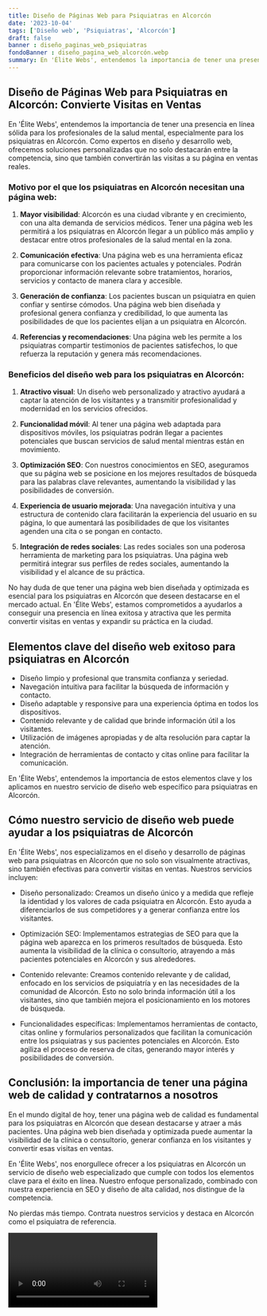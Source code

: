 ```yaml
---
title: Diseño de Páginas Web para Psiquiatras en Alcorcón
date: '2023-10-04'
tags: ['Diseño web', 'Psiquiatras', 'Alcorcón']
draft: false
banner : diseño_paginas_web_psiquiatras
fondoBanner : diseño_pagina_web_alcorcón.webp
summary: En 'Élite Webs', entendemos la importancia de tener una presencia en línea sólida para los profesionales de la salud mental, especialmente para los psiquiatras en Alcorcón. Como expertos en diseño y desarrollo web, ofrecemos soluciones personalizadas que no solo destacarán entre la competencia, sino que también convertirán las visitas a su página en ventas reales.
---
```


## Diseño de Páginas Web para Psiquiatras en Alcorcón: Convierte Visitas en Ventas

En 'Élite Webs', entendemos la importancia de tener una presencia en línea sólida para los profesionales de la salud mental, especialmente para los psiquiatras en Alcorcón. Como expertos en diseño y desarrollo web, ofrecemos soluciones personalizadas que no solo destacarán entre la competencia, sino que también convertirán las visitas a su página en ventas reales.

### Motivo por el que los psiquiatras en Alcorcón necesitan una página web:

1. **Mayor visibilidad**: Alcorcón es una ciudad vibrante y en crecimiento, con una alta demanda de servicios médicos. Tener una página web les permitirá a los psiquiatras en Alcorcón llegar a un público más amplio y destacar entre otros profesionales de la salud mental en la zona.

2. **Comunicación efectiva**: Una página web es una herramienta eficaz para comunicarse con los pacientes actuales y potenciales. Podrán proporcionar información relevante sobre tratamientos, horarios, servicios y contacto de manera clara y accesible.

3. **Generación de confianza**: Los pacientes buscan un psiquiatra en quien confiar y sentirse cómodos. Una página web bien diseñada y profesional genera confianza y credibilidad, lo que aumenta las posibilidades de que los pacientes elijan a un psiquiatra en Alcorcón.

4. **Referencias y recomendaciones**: Una página web les permite a los psiquiatras compartir testimonios de pacientes satisfechos, lo que refuerza la reputación y genera más recomendaciones.

### Beneficios del diseño web para los psiquiatras en Alcorcón:

1. **Atractivo visual**: Un diseño web personalizado y atractivo ayudará a captar la atención de los visitantes y a transmitir profesionalidad y modernidad en los servicios ofrecidos.

2. **Funcionalidad móvil**: Al tener una página web adaptada para dispositivos móviles, los psiquiatras podrán llegar a pacientes potenciales que buscan servicios de salud mental mientras están en movimiento.

3. **Optimización SEO**: Con nuestros conocimientos en SEO, aseguramos que su página web se posicione en los mejores resultados de búsqueda para las palabras clave relevantes, aumentando la visibilidad y las posibilidades de conversión.

4. **Experiencia de usuario mejorada**: Una navegación intuitiva y una estructura de contenido clara facilitarán la experiencia del usuario en su página, lo que aumentará las posibilidades de que los visitantes agenden una cita o se pongan en contacto.

5. **Integración de redes sociales**: Las redes sociales son una poderosa herramienta de marketing para los psiquiatras. Una página web permitirá integrar sus perfiles de redes sociales, aumentando la visibilidad y el alcance de su práctica.

No hay duda de que tener una página web bien diseñada y optimizada es esencial para los psiquiatras en Alcorcón que deseen destacarse en el mercado actual. En 'Élite Webs', estamos comprometidos a ayudarlos a conseguir una presencia en línea exitosa y atractiva que les permita convertir visitas en ventas y expandir su práctica en la ciudad.

<GifSeo />

<Cta />

## Elementos clave del diseño web exitoso para psiquiatras en Alcorcón

- Diseño limpio y profesional que transmita confianza y seriedad.
- Navegación intuitiva para facilitar la búsqueda de información y contacto.
- Diseño adaptable y responsive para una experiencia óptima en todos los dispositivos.
- Contenido relevante y de calidad que brinde información útil a los visitantes.
- Utilización de imágenes apropiadas y de alta resolución para captar la atención.
- Integración de herramientas de contacto y citas online para facilitar la comunicación.

En 'Élite Webs', entendemos la importancia de estos elementos clave y los aplicamos en nuestro servicio de diseño web específico para psiquiatras en Alcorcón.

## Cómo nuestro servicio de diseño web puede ayudar a los psiquiatras de Alcorcón

En 'Élite Webs', nos especializamos en el diseño y desarrollo de páginas web para psiquiatras en Alcorcón que no solo son visualmente atractivas, sino también efectivas para convertir visitas en ventas. Nuestros servicios incluyen:

- Diseño personalizado: Creamos un diseño único y a medida que refleje la identidad y los valores de cada psiquiatra en Alcorcón. Esto ayuda a diferenciarlos de sus competidores y a generar confianza entre los visitantes.

- Optimización SEO: Implementamos estrategias de SEO para que la página web aparezca en los primeros resultados de búsqueda. Esto aumenta la visibilidad de la clínica o consultorio, atrayendo a más pacientes potenciales en Alcorcón y sus alrededores.

- Contenido relevante: Creamos contenido relevante y de calidad, enfocado en los servicios de psiquiatría y en las necesidades de la comunidad de Alcorcón. Esto no solo brinda información útil a los visitantes, sino que también mejora el posicionamiento en los motores de búsqueda.

- Funcionalidades específicas: Implementamos herramientas de contacto, citas online y formularios personalizados que facilitan la comunicación entre los psiquiatras y sus pacientes potenciales en Alcorcón. Esto agiliza el proceso de reserva de citas, generando mayor interés y posibilidades de conversión.

## Conclusión: la importancia de tener una página web de calidad y contratarnos a nosotros

En el mundo digital de hoy, tener una página web de calidad es fundamental para los psiquiatras en Alcorcón que desean destacarse y atraer a más pacientes. Una página web bien diseñada y optimizada puede aumentar la visibilidad de la clínica o consultorio, generar confianza en los visitantes y convertir esas visitas en ventas.

En 'Élite Webs', nos enorgullece ofrecer a los psiquiatras en Alcorcón un servicio de diseño web especializado que cumple con todos los elementos clave para el éxito en línea. Nuestro enfoque personalizado, combinado con nuestra experiencia en SEO y diseño de alta calidad, nos distingue de la competencia.

No pierdas más tiempo. Contrata nuestros servicios y destaca en Alcorcón como el psiquiatra de referencia.

<Video />

<CtaBot job='Psiquiatras' city='Alcorcón'/>

<Gmaps query='Alcorcón+españa+maps' />